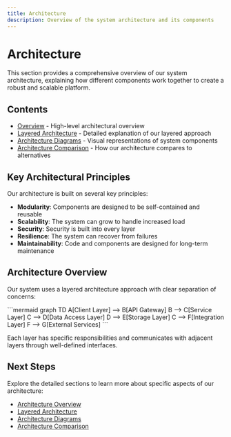 ```yaml
---
title: Architecture
description: Overview of the system architecture and its components
---
```


# Architecture

This section provides a comprehensive overview of our system architecture, explaining how different components work together to create a robust and scalable platform.

## Contents

- [Overview](/docs/architecture/overview) - High-level architectural overview
- [Layered Architecture](/docs/architecture/layers) - Detailed explanation of our layered approach
- [Architecture Diagrams](/docs/architecture/diagrams) - Visual representations of system components
- [Architecture Comparison](/docs/architecture/comparison) - How our architecture compares to alternatives

## Key Architectural Principles

Our architecture is built on several key principles:

- **Modularity**: Components are designed to be self-contained and reusable
- **Scalability**: The system can grow to handle increased load
- **Security**: Security is built into every layer
- **Resilience**: The system can recover from failures
- **Maintainability**: Code and components are designed for long-term maintenance

## Architecture Overview

Our system uses a layered architecture approach with clear separation of concerns:

\```mermaid
graph TD
    A[Client Layer] --> B[API Gateway]
    B --> C[Service Layer]
    C --> D[Data Access Layer]
    D --> E[Storage Layer]
    C --> F[Integration Layer]
    F --> G[External Services]
\```

Each layer has specific responsibilities and communicates with adjacent layers through well-defined interfaces.


<SectionAnchor id="next-steps" />

## Next Steps

Explore the detailed sections to learn more about specific aspects of our architecture:

- [Architecture Overview](/docs/architecture/overview)
- [Layered Architecture](/docs/architecture/layers)
- [Architecture Diagrams](/docs/architecture/diagrams)
- [Architecture Comparison](/docs/architecture/comparison)
